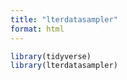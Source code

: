 ```yaml
---
title: "lterdatasampler"
format: html
---
```


```r
library(tidyverse)
library(lterdatasampler)
```

